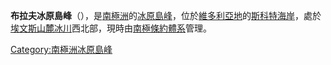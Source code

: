 {{Coord|76|31|S|162|27|E|source:GNIS|display=title}}

'''布拉夫冰原島峰'''（{{lang-en|Brough Nunatak}}），是[[南極洲|南極洲]]的[[冰原島峰|冰原島峰]]，位於[[維多利亞地|維多利亞地]]的[[斯科特海岸|斯科特海岸]]，處於[[埃文斯山麓冰川|埃文斯山麓冰川]]西北部，現時由[[南極條約體系|南極條約體系]]管理。

{{DEFAULTSORT:Brough Nunatak}}
[[Category:南極洲冰原島峰|Category:南極洲冰原島峰]]


{{ScottCoast-geo-stub}}